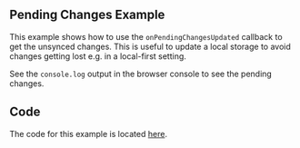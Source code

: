 ## Pending Changes Example

This example shows how to use the `onPendingChangesUpdated` callback to get the unsynced changes. This is useful to update a local storage to avoid changes getting lost e.g. in a local-first setting.

See the `console.log` output in the browser console to see the pending changes.


<SimpleExampleWrapper
  component={YjsPendingChangesCallbackExample}
  generateDocumentKey={false}
/>

## Code

The code for this example is located [here](https://github.com/serenity-kit/secsync/blob/main/documentation/components/YjsPendingChangesCallbackExample/YjsPendingChangesCallbackExample.tsx).
